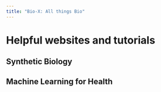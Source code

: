 ```yaml
---
title: "Bio-X: All things Bio"
---
```


# Helpful websites and tutorials

## Synthetic Biology

## Machine Learning for Health
